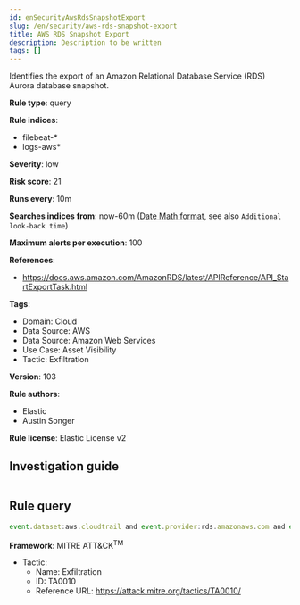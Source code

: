 ```yaml
---
id: enSecurityAwsRdsSnapshotExport
slug: /en/security/aws-rds-snapshot-export
title: AWS RDS Snapshot Export
description: Description to be written
tags: []
---
```


<div id="aws-rds-snapshot-export"></div>

Identifies the export of an Amazon Relational Database Service (RDS) Aurora database snapshot.

**Rule type**: query

**Rule indices**: 

* filebeat-*
* logs-aws*

**Severity**: low

**Risk score**: 21

**Runs every**: 10m

**Searches indices from**: now-60m ([Date Math format](((ref))/common-options.html#date-math), see also <DocLink id="enSecurityRulesUiCreate" section="set-the-rules-schedule">`Additional look-back time`</DocLink>)

**Maximum alerts per execution**: 100

**References**: 

* https://docs.aws.amazon.com/AmazonRDS/latest/APIReference/API_StartExportTask.html

**Tags**: 

* Domain: Cloud
* Data Source: AWS
* Data Source: Amazon Web Services
* Use Case: Asset Visibility
* Tactic: Exfiltration

**Version**: 103

**Rule authors**: 

* Elastic
* Austin Songer

**Rule license**: Elastic License v2

## Investigation guide

```markdown

```

## Rule query

```js
event.dataset:aws.cloudtrail and event.provider:rds.amazonaws.com and event.action:StartExportTask and event.outcome:success

```

**Framework**: MITRE ATT&CK<sup>TM</sup>

* Tactic:
    * Name: Exfiltration
    * ID: TA0010
    * Reference URL: https://attack.mitre.org/tactics/TA0010/

